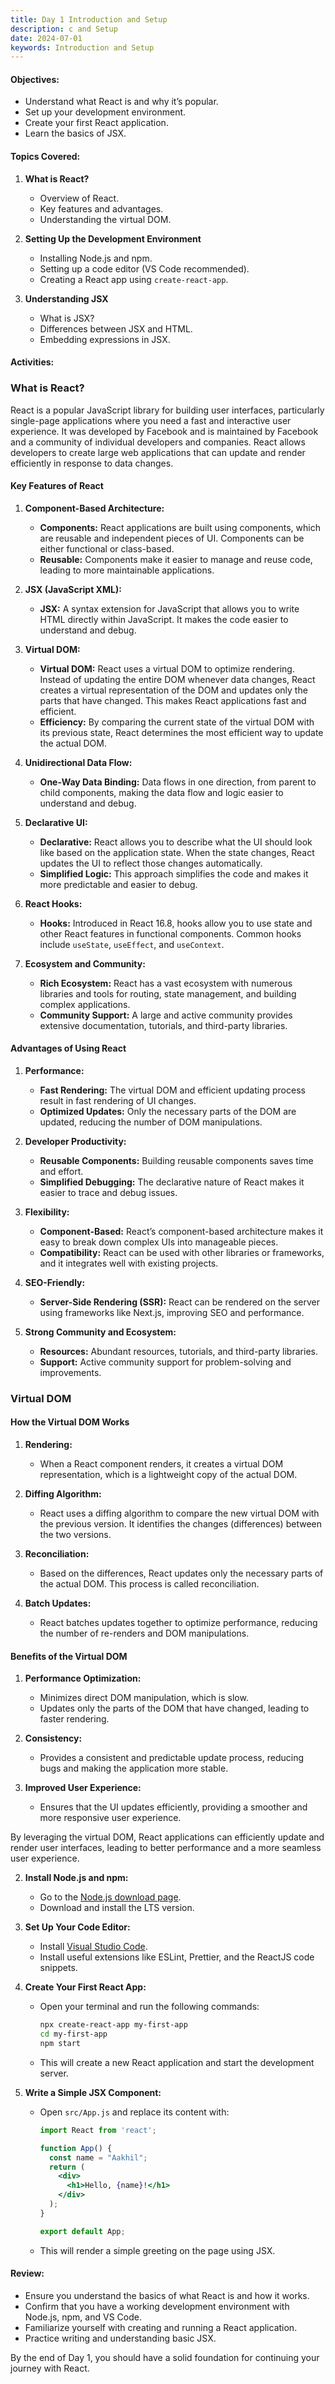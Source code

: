 ```yaml
---
title: Day 1 Introduction and Setup
description: c and Setup
date: 2024-07-01
keywords: Introduction and Setup
---
```


#### **Objectives:**
- Understand what React is and why it’s popular.
- Set up your development environment.
- Create your first React application.
- Learn the basics of JSX.

#### **Topics Covered:**
1. **What is React?**
   - Overview of React.
   - Key features and advantages.
   - Understanding the virtual DOM.

2. **Setting Up the Development Environment**
   - Installing Node.js and npm.
   - Setting up a code editor (VS Code recommended).
   - Creating a React app using `create-react-app`.

3. **Understanding JSX**
   - What is JSX?
   - Differences between JSX and HTML.
   - Embedding expressions in JSX.

#### **Activities:**

### What is React?

React is a popular JavaScript library for building user interfaces, particularly single-page applications where you need a fast and interactive user experience. It was developed by Facebook and is maintained by Facebook and a community of individual developers and companies. React allows developers to create large web applications that can update and render efficiently in response to data changes.

#### Key Features of React

1. **Component-Based Architecture:**
   - **Components:** React applications are built using components, which are reusable and independent pieces of UI. Components can be either functional or class-based.
   - **Reusable:** Components make it easier to manage and reuse code, leading to more maintainable applications.

2. **JSX (JavaScript XML):**
   - **JSX:** A syntax extension for JavaScript that allows you to write HTML directly within JavaScript. It makes the code easier to understand and debug.

3. **Virtual DOM:**
   - **Virtual DOM:** React uses a virtual DOM to optimize rendering. Instead of updating the entire DOM whenever data changes, React creates a virtual representation of the DOM and updates only the parts that have changed. This makes React applications fast and efficient.
   - **Efficiency:** By comparing the current state of the virtual DOM with its previous state, React determines the most efficient way to update the actual DOM.

4. **Unidirectional Data Flow:**
   - **One-Way Data Binding:** Data flows in one direction, from parent to child components, making the data flow and logic easier to understand and debug.

5. **Declarative UI:**
   - **Declarative:** React allows you to describe what the UI should look like based on the application state. When the state changes, React updates the UI to reflect those changes automatically.
   - **Simplified Logic:** This approach simplifies the code and makes it more predictable and easier to debug.

6. **React Hooks:**
   - **Hooks:** Introduced in React 16.8, hooks allow you to use state and other React features in functional components. Common hooks include `useState`, `useEffect`, and `useContext`.

7. **Ecosystem and Community:**
   - **Rich Ecosystem:** React has a vast ecosystem with numerous libraries and tools for routing, state management, and building complex applications.
   - **Community Support:** A large and active community provides extensive documentation, tutorials, and third-party libraries.

#### Advantages of Using React

1. **Performance:**
   - **Fast Rendering:** The virtual DOM and efficient updating process result in fast rendering of UI changes.
   - **Optimized Updates:** Only the necessary parts of the DOM are updated, reducing the number of DOM manipulations.

2. **Developer Productivity:**
   - **Reusable Components:** Building reusable components saves time and effort.
   - **Simplified Debugging:** The declarative nature of React makes it easier to trace and debug issues.

3. **Flexibility:**
   - **Component-Based:** React’s component-based architecture makes it easy to break down complex UIs into manageable pieces.
   - **Compatibility:** React can be used with other libraries or frameworks, and it integrates well with existing projects.

4. **SEO-Friendly:**
   - **Server-Side Rendering (SSR):** React can be rendered on the server using frameworks like Next.js, improving SEO and performance.

5. **Strong Community and Ecosystem:**
   - **Resources:** Abundant resources, tutorials, and third-party libraries.
   - **Support:** Active community support for problem-solving and improvements.

### Virtual DOM

#### How the Virtual DOM Works

1. **Rendering:**
   - When a React component renders, it creates a virtual DOM representation, which is a lightweight copy of the actual DOM.

2. **Diffing Algorithm:**
   - React uses a diffing algorithm to compare the new virtual DOM with the previous version. It identifies the changes (differences) between the two versions.

3. **Reconciliation:**
   - Based on the differences, React updates only the necessary parts of the actual DOM. This process is called reconciliation.

4. **Batch Updates:**
   - React batches updates together to optimize performance, reducing the number of re-renders and DOM manipulations.

#### Benefits of the Virtual DOM

1. **Performance Optimization:**
   - Minimizes direct DOM manipulation, which is slow.
   - Updates only the parts of the DOM that have changed, leading to faster rendering.

2. **Consistency:**
   - Provides a consistent and predictable update process, reducing bugs and making the application more stable.

3. **Improved User Experience:**
   - Ensures that the UI updates efficiently, providing a smoother and more responsive user experience.

By leveraging the virtual DOM, React applications can efficiently update and render user interfaces, leading to better performance and a more seamless user experience.

2. **Install Node.js and npm:**
   - Go to the [Node.js download page](https://nodejs.org/).
   - Download and install the LTS version.

3. **Set Up Your Code Editor:**
   - Install [Visual Studio Code](https://code.visualstudio.com/).
   - Install useful extensions like ESLint, Prettier, and the ReactJS code snippets.

4. **Create Your First React App:**
   - Open your terminal and run the following commands:

     ```bash
     npx create-react-app my-first-app
     cd my-first-app
     npm start
     ```

   - This will create a new React application and start the development server.

5. **Write a Simple JSX Component:**
   - Open `src/App.js` and replace its content with:

     ```jsx
     import React from 'react';

     function App() {
       const name = "Aakhil";
       return (
         <div>
           <h1>Hello, {name}!</h1>
         </div>
       );
     }

     export default App;
     ```

   - This will render a simple greeting on the page using JSX.

#### **Review:**
- Ensure you understand the basics of what React is and how it works.
- Confirm that you have a working development environment with Node.js, npm, and VS Code.
- Familiarize yourself with creating and running a React application.
- Practice writing and understanding basic JSX.

By the end of Day 1, you should have a solid foundation for continuing your journey with React.